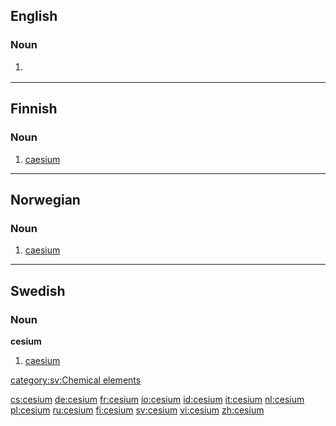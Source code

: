 ==English==

===Noun===
{{en-noun|-}}

# {{US}} {{alternative spelling of|[[caesium]]}}
<!--Put derived terms, translations, etc, at "caesium"-->

----

==Finnish==
{{wikipedia|lang=fi}}

===Noun===
{{fi-noun}}

# {{chemical element|lang=fi}} [[caesium]]

----

==Norwegian==

===Noun===
{{infl|no|noun}}

# {{chemical element|lang=no}} [[caesium]]

----

==Swedish==
===Noun===
{{sv-noun-unc-irreg-n|2=cesiumet}}
'''cesium''' {{n}}

# [[caesium]]

[[category:sv:Chemical elements]]

[[cs:cesium]]
[[de:cesium]]
[[fr:cesium]]
[[io:cesium]]
[[id:cesium]]
[[it:cesium]]
[[nl:cesium]]
[[pl:cesium]]
[[ru:cesium]]
[[fi:cesium]]
[[sv:cesium]]
[[vi:cesium]]
[[zh:cesium]]